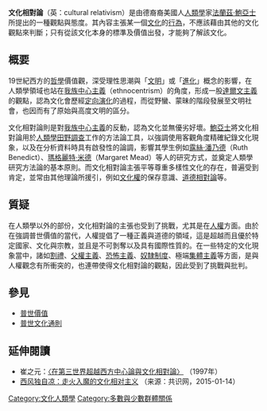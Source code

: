 {{Anthropology sidebar}}
{{Unreferenced|time=2009-03-03}}
{{noteTA
|1=zh-hans:弗朗茨·博厄斯; zh-hant:法蘭茲·鮑亞士;
}}
'''文化相對論'''（英：cultural relativism）是由德裔裔美國人[[人類學|人類學]]家[[法蘭茲·鮑亞士|法蘭茲·鮑亞士]]所提出的一種觀點與態度。其內容主張某一個[[文化|文化]]的[[行為|行為]]，不應該藉由其他的文化觀點來判斷；只有從該文化本身的標準及價值出發，才能夠了解該文化。

==概要==
19世紀西方的[[哲學|哲學]]價值觀，深受理性思潮與「[[文明|文明]]」或「[[進化|進化]]」概念的影響，在人類學領域也站在[[我族中心主義|我族中心主義]]（ethnocentrism）的角度，形成一股[[達爾文主義|達爾文主義]]的觀點，認為文化會歷經[[定向演化|定向演化]]的過程，而從野蠻、蒙昧的階段發展至文明社會，也因而有了原始與高度文明的區分。

文化相對論則是對[[我族中心主義|我族中心主義]]的反動，認為文化並無優劣好壞。[[法蘭茲·鮑亞士|鮑亞士]]將文化相對論用於[[人類學|人類學]][[田野調查|田野調查]]工作的方法論工具，以強調使用客觀角度精確紀錄文化現象，以及在分析資料時具有啟發性的論調，影響其學生例如[[露絲·潘乃德|露絲·潘乃德]]（Ruth Benedict）、[[瑪格麗特·米德|瑪格麗特·米德]]（Margaret Mead）等人的研究方式，並奠定人類學研究方法論的基本原則。而文化相對論主張平等尊重多樣性文化的存在，普遍受到肯定，並常由其他理論所援引，例如[[文化權|文化權]]的保存意識、[[道德相對論|道德相對論]]等。

==質疑==
在人類學以外的部份，文化相對論的主張也受到了挑戰，尤其是在[[人權|人權]]方面。由於在強調普世價值的當代，人權提倡了一種正義與道德的領域，這是超越而且優於特定國家、文化與宗教，並且是不可剝奪以及具有國際性質的。在一些特定的文化現象當中，諸如[[割禮|割禮]]、[[父權主義|父權主義]]、[[恐怖主義|恐怖主義]]、[[奴隸制度|奴隸制度]]、極端[[集體主義|集體主義]]等方面，是與人權觀念有所衝突的，也連帶使得文化相對論的觀點，因此受到了挑戰與批判。

==參見==
* [[普世價值|普世價值]]
* [[普世文化通則|普世文化通則]]

==延伸閱讀==
*崔之元：[http://www.aisixiang.com/data/28781.html 〈在第三世界超越西方中心論與文化相對論〉] {{Wayback|url=http://www.aisixiang.com/data/28781.html |date=20200119042535 }}（1997年）
*[http://news.ifeng.com/a/20150114/42930250_0.shtml 西风独自凉：走火入魔的文化相对主义] {{Wayback|url=http://news.ifeng.com/a/20150114/42930250_0.shtml |date=20180930095716 }}（来源：共识网，2015-01-14）

{{Culture}}

[[Category:文化人類學|Category:文化人類學]]
[[Category:多數與少數群體關係|Category:多數與少數群體關係]]